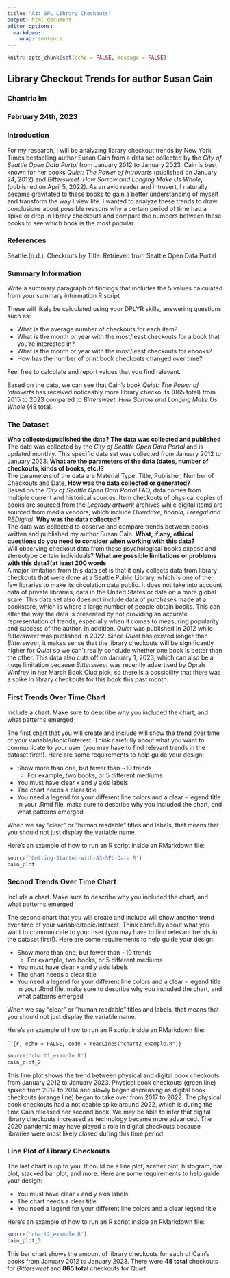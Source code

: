 ```yaml
---
title: "A3: SPL Library Checkouts"
output: html_document
editor_options: 
  markdown: 
    wrap: sentence
---
```

```r
knitr::opts_chunk$set(echo = FALSE, message = FALSE)
```
## Library Checkout Trends for author Susan Cain

### Chantria Im

### February 24th, 2023

### Introduction

For my research, I will be analyzing library checkout trends by New York Times bestselling author Susan Cain from a data set collected by the *City of Seattle Open Data Portal* from January 2012 to January 2023.
Cain is best known for her books *Quiet: The Power of Introverts* (published on January 24, 2012) and *Bittersweet: How Sorrow and Longing Make Us Whole*, (published on April 5, 2022).
As an avid reader and introvert, I naturally became gravitated to these books to gain a better understanding of myself and transform the way I view life. I wanted to analyze these trends to draw conclusions about possible reasons why a certain period of time had a spike or drop in library checkouts and compare the numbers between these books to see which book is the most popular.

### References

Seattle.(n.d.). Checkouts by Title. Retrieved from Seattle Open Data Portal

### Summary Information

Write a summary paragraph of findings that includes the 5 values calculated from your summary information R script

These will likely be calculated using your DPLYR skills, answering questions such as:

-   What is the average number of checkouts for each item?
-   What is the month or year with the most/least checkouts for a book that you're interested in?
-   What is the month or year with the most/least checkouts for ebooks?
-   How has the number of print book checkouts changed over time?

Feel free to calculate and report values that you find relevant.

Based on the data, we can see that Cain's book *Quiet: The Power of Introverts* has received noticeably more library checkouts (865 total) from 2015 to 2023 compared to *Bittersweet: How Sorrow and Longing Make Us Whole* (48 total.

### The Dataset

**Who collected/published the data? The data was collected and published**\
The date was collected by the *City of Seattle Open Data Portal* and is updated monthly.
This specific data set was collected from January 2012 to January 2023.
**What are the parameters of the data (dates, number of checkouts, kinds of books, etc.)?**\
The parameters of the data are Material Type, Title, Publisher, Number of Checkouts and Date, **How was the data collected or generated?**\
Based on the *City of Seattle Open Data Portal* FAQ, data comes from multiple current and historical sources.
Item checkouts of physical copies of books are sourced from the *Legrady artwork* archives while digital items are sourced from media vendors, which include *Overdrive, hoopla, Freegal and RBDigital*.
**Why was the data collected?**\
The data was collected to observe and compare trends between books written and published my author Susan Cain.
**What, if any, ethical questions do you need to consider when working with this data?**\
Will observing checkout data from these psychological books expose and stereotype certain individuals?
**What are possible limitations or problems with this data?(at least 200 words**\
A major limitation from this data set is that it only collects data from library checkouts that were done at a Seattle Public Library, which is one of the few libraries to make its circulation data public. It does not take into account data of private libraries, data in the United States or data on a more global scale. This data set also does not include data of purchases made at a bookstore, which is where a large number of people obtain books. This can alter the way the data is presented by not providing an accurate representation of trends, especially when it comes to measuring popularity and success of the author. In addition, *Quiet* was published in 2012 while *Bittersweet* was published in 2022. Since *Quiet* has existed longer than *Bittersweet*, it makes sense that the library checkouts will be significantly higher for *Quiet* so we can’t really conclude whether one book is better than the other. This data also cuts off on January 1, 2023, which can also be a huge limitation because *Bittersweet* was recently advertised by Oprah Winfrey in her March Book Club pick, so there is a possibility that there was a spike in library checkouts for this book this past month.

### First Trends Over Time Chart

Include a chart.
Make sure to describe why you included the chart, and what patterns emerged

The first chart that you will create and include will show the trend over time of your variable/topic/interest.
Think carefully about what you want to communicate to your user (you may have to find relevant trends in the dataset first!).
Here are some requirements to help guide your design:

-   Show more than one, but fewer than \~10 trends
    -   For example, two books, or 5 different mediums
-   You must have clear x and y axis labels
-   The chart needs a clear title 
-   You need a legend for your different line colors and a clear - legend title In your .Rmd file, make sure to describe why you included the chart, and what patterns emerged

When we say "clear" or "human readable" titles and labels, that means that you should not just display the variable name.

Here's an example of how to run an R script inside an RMarkdown file:

```r
source('Getting-Started-with-A3-SPL-Data.R')
cain_plot
```

### Second Trends Over Time Chart

Include a chart.
Make sure to describe why you included the chart, and what patterns emerged

The second chart that you will create and include will show another trend over time of your variable/topic/interest.
Think carefully about what you want to communicate to your user (you may have to find relevant trends in the dataset first!).
Here are some requirements to help guide your design:

-   Show more than one, but fewer than \~10 trends
    -   For example, two books, or 5 different mediums
-   You must have clear x and y axis labels
-   The chart needs a clear title 
-   You need a legend for your different line colors and a clear - legend title In your .Rmd file, make sure to describe why you included the chart, and what patterns emerged

When we say "clear" or "human readable" titles and labels, that means that you should not just display the variable name.

Here's an example of how to run an R script inside an RMarkdown file:

\`\`\``{r, echo = FALSE, code = readLines("chart2_example.R")}`

```r
source('chart1_example.R')
cain_plot_2
```
This line plot shows the trend between physical and digital book checkouts from January 2012 to January 2023. Physical book checkouts (green line) spiked from 2012 to 2014 and slowly began decreasing as digital book checkouts (orange line) began to take over from 2017 to 2022. The physical book checkouts had a noticeable spike around 2022, which is during the time Cain released her second book. We may be able to infer that digital library checkouts increased as technology became more advanced. The 2020 pandemic may have played a role in digital checkouts because libraries were most likely closed during this time period.

### Line Plot of Library Checkouts

The last chart is up to you.
It could be a line plot, scatter plot, histogram, bar plot, stacked bar plot, and more.
Here are some requirements to help guide your design:

-   You must have clear x and y axis labels
-   The chart needs a clear title 
-   You need a legend for your different line colors and a clear legend title

Here's an example of how to run an R script inside an RMarkdown file:

```r
source('chart2_example.R')
cain_plot_3
```
This bar chart shows the amount of library checkouts for each of Cain's books from January 2012 to January 2023. There were **48 total** checkouts for *Bittersweet* and **865 total** checkouts for *Quiet*. 